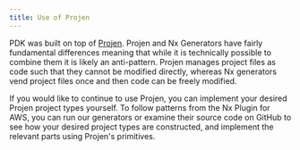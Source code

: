 ```yaml
---
title: Use of Projen
---
```


PDK was built on top of [Projen](https://projen.io/). Projen and Nx Generators have fairly fundamental differences meaning that while it is technically possible to combine them it is likely an anti-pattern. Projen manages project files as code such that they cannot be modified directly, whereas Nx generators vend project files once and then code can be freely modified.

If you would like to continue to use Projen, you can implement your desired Projen project types yourself. To follow patterns from the Nx Plugin for AWS, you can run our generators or examine their source code on GitHub to see how your desired project types are constructed, and implement the relevant parts using Projen's primitives.
